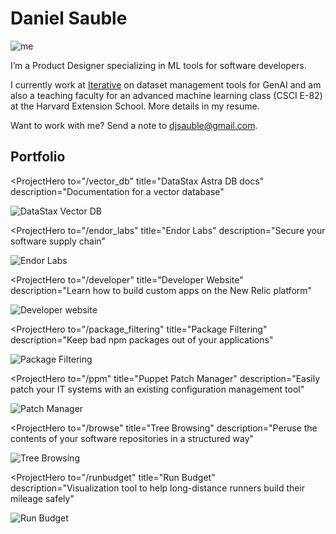 

<SEO title="Home" />

# Daniel Sauble

<img src={DanielImg} alt="me" class="mug" />

I&rsquo;m a Product Designer specializing in ML tools for software developers.

I currently work at <a href="https://iterative.ai" target="_blank">Iterative</a> on dataset management tools for GenAI and am also a teaching faculty for an advanced machine learning class (CSCI E-82) at the Harvard Extension School.
More details in my <Link to="/resume">resume</Link>.

Want to work with me? Send a note to <a href="mailto:djsauble@gmail.com">djsauble@gmail.com</a>.

## Portfolio

<ProjectHero
  to="/vector_db"
  title="DataStax Astra DB docs"
  description="Documentation for a vector database"
>
  <img src={VectorDbImg} alt="DataStax Vector DB" class="border" />
</ProjectHero>

<ProjectHero
  to="/endor_labs"
  title="Endor Labs"
  description="Secure your software supply chain"
>
  <img src={DependencyGraphImg} alt="Endor Labs" class="border" />
</ProjectHero>

<ProjectHero
  to="/developer"
  title="Developer Website"
  description="Learn how to build custom apps on the New Relic platform"
>
  <img src={HomePageDarkModeImg} alt="Developer website" class="border" />
</ProjectHero>

<ProjectHero
  to="/package_filtering"
  title="Package Filtering"
  description="Keep bad npm packages out of your applications"
>
  <img src={PackageFilteringImg} alt="Package Filtering" class="border" />
</ProjectHero>

<ProjectHero
  to="/ppm"
  title="Puppet Patch Manager"
  description="Easily patch your IT systems with an existing configuration
        management tool"
>
  <img src={PuppetPatchManagerImg} alt="Patch Manager" class="border" />
</ProjectHero>

<ProjectHero
  to="/browse"
  title="Tree Browsing"
  description="Peruse the contents of your software repositories in a structured way"
>
  <img src={TreeBrowsingImg} alt="Tree Browsing" class="border" />
</ProjectHero>

<ProjectHero
  to="/runbudget"
  title="Run Budget"
  description="Visualization tool to help long-distance runners build their mileage
        safely"
>
  <img src={ForrestCruiseImg} alt="Run Budget" class="border" />
</ProjectHero>
